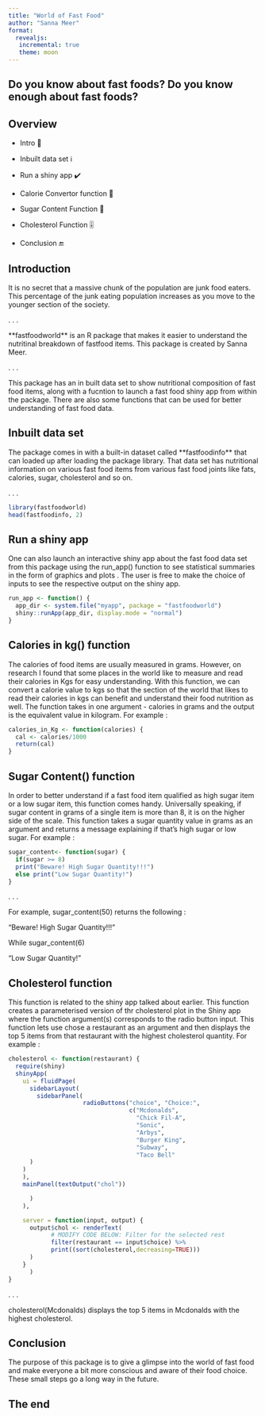 ```yaml
---
title: "World of Fast Food"
author: "Sanna Meer"
format:
  revealjs:
   incremental: true  
   theme: moon
---
```


## Do you know about fast foods? Do you know enough about fast foods? {background-color="red" background-image="https://encrypted-tbn0.gstatic.com/images?q=tbn:ANd9GcQlR8kMF867aPA5AvM4SPGGGsnIcW0IV7zfQA&usqp=CAU"}

## Overview

-   Intro 👋

-   Inbuilt data set ℹ️

-   Run a shiny app ✔️

-   Calorie Convertor function 🌯

-   Sugar Content Function 🍫

-   Cholesterol Function 🎚️

-   Conclusion 🔚

## Introduction

It is no secret that a massive chunk of the population are junk food eaters. This percentage of the junk eating population increases as you move to the younger section of the society.

. . .

\*\*fastfoodworld\*\* is an R package that makes it easier to understand the nutritinal breakdown of fastfood items. This package is created by Sanna Meer.

. . .

This package has an in built data set to show nutritional composition of fast food items, along with a fucntion to launch a fast food shiny app from within the package. There are also some functions that can be used for better understanding of fast food data.

## Inbuilt data set

The package comes in with a built-in dataset called \*\*fastfoodinfo\*\* that can loaded up after loading the package library. That data set has nutritional information on various fast food items from various fast food joints like fats, calories, sugar, cholesterol and so on.

. . .

```r
library(fastfoodworld)
head(fastfoodinfo, 2)
```

## Run a shiny app

One can also launch an interactive shiny app about the fast food data set from this package using the run_app() function to see statistical summaries in the form of graphics and plots . The user is free to make the choice of inputs to see the respective output on the shiny app.

```r
run_app <- function() {
  app_dir <- system.file("myapp", package = "fastfoodworld")
  shiny::runApp(app_dir, display.mode = "normal")
}
```

## Calories in kg() function

The calories of food items are usually measured in grams. However, on research I found that some places in the world like to measure and read their calories in Kgs for easy understanding. With this function, we can convert a calorie value to kgs so that the section of the world that likes to read their calories in kgs can benefit and understand their food nutrition as well. The function takes in one argument - calories in grams and the output is the equivalent value in kilogram. For example :

```r
calories_in_Kg <- function(calories) {
  cal <- calories/1000
  return(cal)
}
```

## Sugar Content() function

In order to better understand if a fast food item qualified as high sugar item or a low sugar item, this function comes handy. Universally speaking, if sugar content in grams of a single item is more than 8, it is on the higher side of the scale. This function takes a sugar quantity value in grams as an argument and returns a message explaining if that's high sugar or low sugar. For example :

```r
sugar_content<- function(sugar) {
  if(sugar >= 8)
  print("Beware! High Sugar Quantity!!!")
  else print("Low Sugar Quantity!")
}
```

. . .

For example, sugar_content(50) returns the following :

"Beware! High Sugar Quantity!!!"

While sugar_content(6)

"Low Sugar Quantity!"

## Cholesterol function

This function is related to the shiny app talked about earlier. This function creates a parameterised version of thr cholesterol plot in the Shiny app where the function argument(s) corresponds to the radio button input. This function lets use chose a restaurant as an argument and then displays the top 5 items from that restaurant with the highest cholesterol quantity. For example :

```r
cholesterol <- function(restaurant) {
  require(shiny)
  shinyApp(
    ui = fluidPage(
      sidebarLayout(
        sidebarPanel(
                     radioButtons("choice", "Choice:",
                                  c("Mcdonalds",
                                    "Chick Fil-A",
                                    "Sonic",
                                    "Arbys",
                                    "Burger King",
                                    "Subway",
                                    "Taco Bell"
      )
    )
    ),
    mainPanel(textOutput("chol"))

      )
    ),

    server = function(input, output) {
      output$chol <- renderText(
            # MODIFY CODE BELOW: Filter for the selected rest
            filter(restaurant == input$choice) %>%
            print((sort(cholesterol,decreasing=TRUE)))
      )
    }
      )
}

```

. . .

cholesterol(Mcdonalds) displays the top 5 items in Mcdonalds with the highest cholesterol.

## Conclusion

The purpose of this package is to give a glimpse into the world of fast food and make everyone a bit more conscious and aware of their food choice. These small steps go a long way in the future.

## The end {background-image="https://allfreethankyounotes.com/wp-content/uploads/2021/02/all-free-thank-you-gif-8.gif"}
